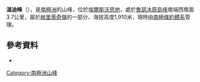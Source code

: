 {{coord|79|13|S|86|4|W|display=title}}

'''溫迪峰'''（{{lang-en|Windy Peak}}），是[[南極洲|南極洲]]的山峰，位於[[埃爾斯沃思地|埃爾斯沃思地]]，處於[[魯瑟冰原島峰|魯瑟冰原島峰]]南端西南面3.7公里，屬於[[赫里蒂奇嶺|赫里蒂奇嶺]]的一部分，海拔高度1,910米，現時由[[南極條約體系|南極條約體系]]管理。

==參考資料==
*{{usgs-gazetteer}}

{{DEFAULTSORT:Windy Peak}}
[[Category:南極洲山峰|Category:南極洲山峰]]


{{EllsworthLand-geo-stub}}